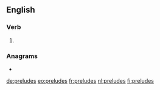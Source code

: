 {{also|préludés|préludes}}
==English==

===Verb===
{{head|en|verb form}}

# {{en-third-person singular of|prelude}}

===Anagrams===
* {{l|en|repulsed}}

[[de:preludes]]
[[eo:preludes]]
[[fr:preludes]]
[[nl:preludes]]
[[fi:preludes]]